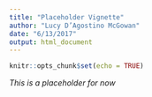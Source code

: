 ```yaml
---
title: "Placeholder Vignette"
author: "Lucy D’Agostino McGowan"
date: "6/13/2017"
output: html_document
---
```


```r
knitr::opts_chunk$set(echo = TRUE)
```

*This is a placeholder for now*
